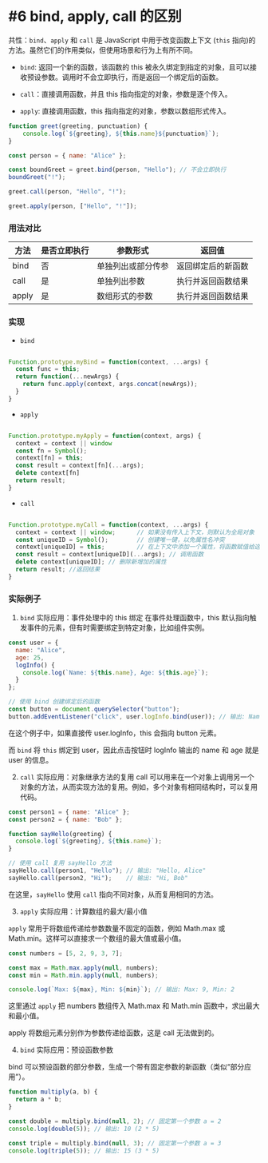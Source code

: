 # #6 bind, apply, call 的区别

共性：`bind`、`apply` 和 `call` 是 JavaScript 中用于改变函数上下文 (`this` 指向)的方法。虽然它们的作用类似，但使用场景和行为上有所不同。

- `bind`: 返回一个新的函数，该函数的 this 被永久绑定到指定的对象，且可以接收预设参数。调用时不会立即执行，而是返回一个绑定后的函数。

- `call`：直接调用函数，并且 this 指向指定的对象，参数是逐个传入。

- `apply`: 直接调用函数，this 指向指定的对象，参数以数组形式传入。

```javascript
function greet(greeting, punctuation) {
    console.log(`${greeting}, ${this.name}${punctuation}`);
}

const person = { name: "Alice" };

const boundGreet = greet.bind(person, "Hello"); // 不会立即执行
boundGreet("!");

greet.call(person, "Hello", "!");

greet.apply(person, ["Hello", "!"]);

```
### 用法对比
| 方法 | 是否立即执行 |参数形式 |	返回值|
| ----- | ---- | ---- | ---- |
| bind  |	 否	 | 单独列出或部分传参 |	返回绑定后的新函数 |
| call  |  是	 | 单独列出参数      | 执行并返回函数结果 |
| apply |	 是	 | 数组形式的参数     |   执行并返回函数结果 |

### 实现

- `bind`

```javascript

Function.prototype.myBind = function(context, ...args) {
  const func = this;
  return function(...newArgs) {
    return func.apply(context, args.concat(newArgs));
  }
}

```

- `apply`

```javascript

Function.prototype.myApply = function(context, args) {
  context = context || window
  const fn = Symbol();
  context[fn] = this;
  const result = context[fn](...args);
  delete context[fn]
  return result;
}

```

- `call`

```javascript

Function.prototype.myCall = function(context, ...args) {
  context = context || window;      // 如果没有传入上下文，则默认为全局对象
  const uniqueID = Symbol();        // 创建唯一键，以免属性名冲突
  context[uniqueID] = this;         // 在上下文中添加一个属性，将函数赋值给这个属性
  const result = context[uniqueID](...args); // 调用函数
  delete context[uniqueID]; // 删除新增加的属性
  return result; //返回结果
}

```
### 实际例子

1. `bind` 实际应用：事件处理中的 this 绑定
在事件处理函数中，this 默认指向触发事件的元素，但有时需要绑定到特定对象，比如组件实例。

```javascript
const user = {
  name: "Alice",
  age: 25,
  logInfo() {
    console.log(`Name: ${this.name}, Age: ${this.age}`);
  }
};

// 使用 bind 创建绑定后的函数
const button = document.querySelector("button");
button.addEventListener("click", user.logInfo.bind(user)); // 输出: Name: Alice, Age: 25
```

在这个例子中，如果直接传 user.logInfo，this 会指向 button 元素。

而 `bind` 将 `this` 绑定到 user，因此点击按钮时 logInfo 输出的 name 和 age 就是 user 的信息。

2. `call` 实际应用：对象继承方法的复用
call 可以用来在一个对象上调用另一个对象的方法，从而实现方法的复用。例如，多个对象有相同结构时，可以复用代码。

```javascript
const person1 = { name: "Alice" };
const person2 = { name: "Bob" };

function sayHello(greeting) {
  console.log(`${greeting}, ${this.name}`);
}

// 使用 call 复用 sayHello 方法
sayHello.call(person1, "Hello"); // 输出: "Hello, Alice"
sayHello.call(person2, "Hi");    // 输出: "Hi, Bob"
```

在这里，`sayHello` 使用 `call` 指向不同对象，从而复用相同的方法。

3. `apply` 实际应用：计算数组的最大/最小值

`apply` 常用于将数组传递给参数数量不固定的函数，例如 Math.max 或 Math.min。这样可以直接求一个数组的最大值或最小值。

```javascript
const numbers = [5, 2, 9, 3, 7];

const max = Math.max.apply(null, numbers);
const min = Math.min.apply(null, numbers);

console.log(`Max: ${max}, Min: ${min}`); // 输出: Max: 9, Min: 2
```
这里通过 `apply` 把 numbers 数组传入 Math.max 和 Math.min 函数中，求出最大和最小值。

apply 将数组元素分别作为参数传递给函数，这是 call 无法做到的。

4. `bind` 实际应用：预设函数参数

bind 可以预设函数的部分参数，生成一个带有固定参数的新函数（类似“部分应用”）。

```javascript
function multiply(a, b) {
  return a * b;
}

const double = multiply.bind(null, 2); // 固定第一个参数 a = 2
console.log(double(5)); // 输出: 10 (2 * 5)

const triple = multiply.bind(null, 3); // 固定第一个参数 a = 3
console.log(triple(5)); // 输出: 15 (3 * 5)

```
